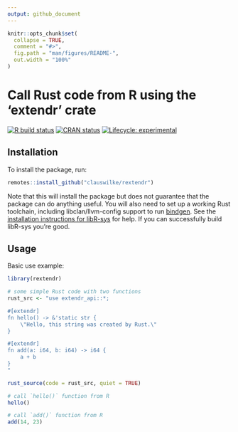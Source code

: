 ```yaml
---
output: github_document
---
```


<!-- README.md is generated from README.Rmd. Please edit that file -->

```r
knitr::opts_chunk$set(
  collapse = TRUE,
  comment = "#>",
  fig.path = "man/figures/README-",
  out.width = "100%"
)
```

# Call Rust code from R using the 'extendr' crate

<!-- badges: start -->
[![R build
status](https://github.com/clauswilke/rextendr/workflows/R-CMD-check/badge.svg)](https://github.com/clauswilke/rextendr/actions)
[![CRAN status](https://www.r-pkg.org/badges/version/rextendr)](https://CRAN.R-project.org/package=rextendr)
[![Lifecycle: experimental](https://img.shields.io/badge/lifecycle-experimental-orange.svg)](https://www.tidyverse.org/lifecycle/#experimental)
<!-- badges: end -->

## Installation

To install the package, run:
```r
remotes::install_github("clauswilke/rextendr")
```

Note that this will install the package but does not guarantee that the package can do anything useful. You will also need to set up a working Rust toolchain, including libclan/llvm-config support to run [bindgen](https://rust-lang.github.io/rust-bindgen/). See the [installation instructions for libR-sys](https://github.com/extendr/libR-sys) for help. If you can successfully build libR-sys you're good.

## Usage

Basic use example:

```r
library(rextendr)

# some simple Rust code with two functions
rust_src <- "use extendr_api::*;

#[extendr]
fn hello() -> &'static str {
    \"Hello, this string was created by Rust.\"
}

#[extendr]
fn add(a: i64, b: i64) -> i64 {
    a + b
}
"

rust_source(code = rust_src, quiet = TRUE)

# call `hello()` function from R
hello()

# call `add()` function from R
add(14, 23)
```

